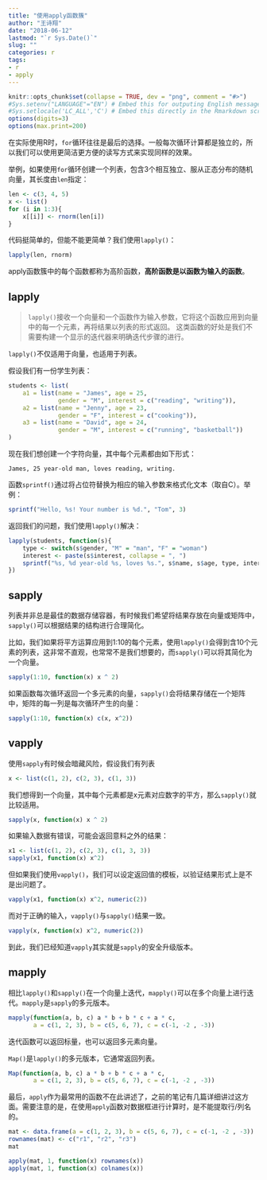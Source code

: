 ```yaml
---
title: "使用apply函数簇"
author: "王诗翔"
date: "2018-06-12"
lastmod: "`r Sys.Date()`"
slug: ""
categories: r
tags:
- r
- apply
---
```


```r
knitr::opts_chunk$set(collapse = TRUE, dev = "png", comment = "#>")
#Sys.setenv("LANGUAGE"="EN") # Embed this for outputing English message
#Sys.setlocale('LC_ALL','C') # Embed this directly in the Rmarkdown script that contains the Chinese character comment
options(digits=3)
options(max.print=200)
```


在实际使用R时，`for`循环往往是最后的选择。一般每次循环计算都是独立的，所以我们可以使用更简洁更方便的读写方式来实现同样的效果。

举例，如果使用`for`循环创建一个列表，包含3个相互独立、服从正态分布的随机向量，其长度由`len`指定：

```r
len <- c(3, 4, 5)
x <- list()
for (i in 1:3){
    x[[i]] <- rnorm(len[i])
}
```


代码挺简单的，但能不能更简单？我们使用`lapply()`：

```r
lapply(len, rnorm)
```

apply函数簇中的每个函数都称为高阶函数，**高阶函数是以函数为输入的函数**。

## lapply

> `lapply()`接收一个向量和一个函数作为输入参数，它将这个函数应用到向量中的每一个元素，再将结果以列表的形式返回。
这类函数的好处是我们不需要构建一个显示的迭代器来明确迭代步骤的进行。

`lapply()`不仅适用于向量，也适用于列表。

假设我们有一份学生列表：

```r
students <- list(
    a1 = list(name = "James", age = 25, 
              gender = "M", interest = c("reading", "writing")),
    a2 = list(name = "Jenny", age = 23,
              gender = "F", interest = c("cooking")),
    a3 = list(name = "David", age = 24,
              gender = "M", interest = c("running", "basketball"))
)
```

现在我们想创建一个字符向量，其中每个元素都由如下形式：

```
James, 25 year-old man, loves reading, writing.
```

函数`sprintf()`通过将占位符替换为相应的输入参数来格式化文本（取自C）。举例：

```r
sprintf("Hello, %s! Your number is %d.", "Tom", 3)
```

返回我们的问题，我们使用`lapply()`解决：

```r
lapply(students, function(s){
    type <- switch(s$gender, "M" = "man", "F" = "woman")
    interest <- paste(s$interest, collapse = ", ")
    sprintf("%s, %d year-old %s, loves %s.", s$name, s$age, type, interest)
})
```

## sapply

列表并非总是最佳的数据存储容器，有时候我们希望将结果存放在向量或矩阵中，`sapply()`可以根据结果的结构进行合理简化。

比如，我们如果将平方运算应用到1:10的每个元素，使用`lapply()`会得到含10个元素的列表，这非常不直观，也常常不是我们想要的，而`sapply()`可以将其简化为一个向量。

```r
sapply(1:10, function(x) x ^ 2)
```

如果函数每次循环返回一个多元素的向量，`sapply()`会将结果存储在一个矩阵中，矩阵的每一列是每次循环产生的向量：

```r
sapply(1:10, function(x) c(x, x^2))
```

## vapply

使用`sapply`有时候会暗藏风险，假设我们有列表

```r
x <- list(c(1, 2), c(2, 3), c(1, 3))
```

我们想得到一个向量，其中每个元素都是x元素对应数字的平方，那么`sapply()`就比较适用。

```r
sapply(x, function(x) x ^ 2)
```

如果输入数据有错误，可能会返回意料之外的结果：

```r
x1 <- list(c(1, 2), c(2, 3), c(1, 3, 3))
sapply(x1, function(x) x^2)
```

但如果我们使用`vapply()`，我们可以设定返回值的模板，以验证结果形式上是不是出问题了。

```r
vapply(x1, function(x) x^2, numeric(2))
```

而对于正确的输入，`vapply()`与`sapply()`结果一致。

```r
vapply(x, function(x) x^2, numeric(2))
```

到此，我们已经知道`vapply`其实就是`sapply`的安全升级版本。

## mapply

相比`lapply()`和`sapply()`在一个向量上迭代，`mapply()`可以在多个向量上进行迭代。`mapply`是`sapply`的多元版本。

```r
mapply(function(a, b, c) a * b + b * c + a * c, 
       a = c(1, 2, 3), b = c(5, 6, 7), c = c(-1, -2 , -3))
```

迭代函数可以返回标量，也可以返回多元素向量。

`Map()`是`lapply()`的多元版本，它通常返回列表。

```r
Map(function(a, b, c) a * b + b * c + a * c, 
       a = c(1, 2, 3), b = c(5, 6, 7), c = c(-1, -2 , -3))
```


最后，`apply`作为最常用的函数不在此讲述了，之前的笔记有几篇详细讲过这方面。需要注意的是，在使用`apply`函数对数据框进行计算时，是不能提取行/列名的。

```r
mat <- data.frame(a = c(1, 2, 3), b = c(5, 6, 7), c = c(-1, -2 , -3))
rownames(mat) <- c("r1", "r2", "r3")
mat
```


```r
apply(mat, 1, function(x) rownames(x))
apply(mat, 1, function(x) colnames(x))
```
